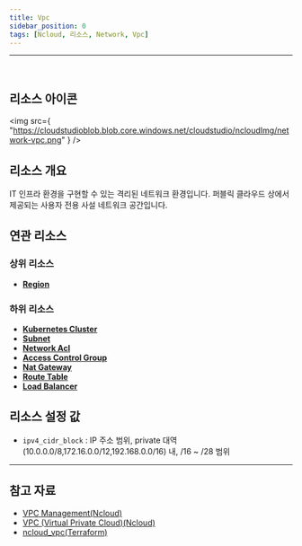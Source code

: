 ```yaml
---
title: Vpc
sidebar_position: 0
tags: [Ncloud, 리소스, Network, Vpc]
---
```


<hr />
<br />

## 리소스 아이콘

<img
    src={
        "https://cloudstudioblob.blob.core.windows.net/cloudstudio/ncloudImg/network-vpc.png"
    }
/>

## 리소스 개요

IT 인프라 환경을 구현할 수 있는 격리된 네트워크 환경입니다. 퍼블릭 클라우드 상에서 제공되는 사용자 전용 사설 네트워크 공간입니다.

## 연관 리소스

### 상위 리소스

-   [**Region**](https://docs.cstudio.app/docs/resource/ncloud/Base/Region)

### 하위 리소스

-   [**Kubernetes Cluster**](https://docs.cstudio.app/docs/resource/ncloud/Container/KubernetesCluster)
-   [**Subnet**](https://docs.cstudio.app/docs/resource/ncloud/Network/Subnet)
-   [**Network Acl**](https://docs.cstudio.app/docs/resource/ncloud/Network/NetworkAcl)
-   [**Access Control Group**](https://docs.cstudio.app/docs/resource/ncloud/Network/AccessControlGroup)
-   [**Nat Gateway**](https://docs.cstudio.app/docs/resource/ncloud/Network/NatGateway)
-   [**Route Table**](https://docs.cstudio.app/docs/resource/ncloud/Network/RouteTable)
-   [**Load Balancer**](https://docs.cstudio.app/docs/resource/ncloud/Network/LoadBalancer)

## 리소스 설정 값

-   `ipv4_cidr_block` : IP 주소 범위, private 대역(10.0.0.0/8,172.16.0.0/12,192.168.0.0/16) 내, /16 ~ /28 범위

---

## 참고 자료

-   [VPC Management(Ncloud)](https://guide.ncloud-docs.com/docs/vpc-manage-vpc)
-   [VPC (Virtual Private Cloud)(Ncloud)](https://www.ncloud.com/product/networking/vpc)
-   [ncloud_vpc(Terraform)](https://registry.terraform.io/providers/NaverCloudPlatform/ncloud/latest/docs/resources/vpc)
